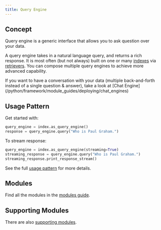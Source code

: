 ```yaml
---
title: Query Engine
---
```


## Concept

Query engine is a generic interface that allows you to ask question over your data.

A query engine takes in a natural language query, and returns a rich response.
It is most often (but not always) built on one or many [indexes](/python/framework/module_guides/indexing) via [retrievers](/python/framework/module_guides/querying/retriever).
You can compose multiple query engines to achieve more advanced capability.

<Aside type="tip">
  If you want to have a conversation with your data (multiple back-and-forth
  instead of a single question & answer), take a look at [Chat
  Engine](/python/framework/module_guides/deploying/chat_engines)
</Aside>

## Usage Pattern

Get started with:

```python
query_engine = index.as_query_engine()
response = query_engine.query("Who is Paul Graham.")
```

To stream response:

```python
query_engine = index.as_query_engine(streaming=True)
streaming_response = query_engine.query("Who is Paul Graham.")
streaming_response.print_response_stream()
```

See the full [usage pattern](/python/framework/module_guides/deploying/query_engine/usage_pattern) for more details.

## Modules

Find all the modules in the [modules guide](/python/framework/module_guides/deploying/query_engine/modules).

## Supporting Modules

There are also [supporting modules](/python/framework/module_guides/deploying/query_engine/supporting_modules).

